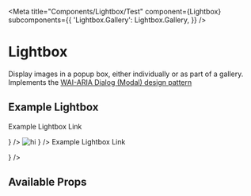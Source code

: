

<Meta
  title="Components/Lightbox/Test"
  component={Lightbox}
  subcomponents={{
    'Lightbox.Gallery': Lightbox.Gallery,
  }}
/>

# Lightbox

Display images in a popup box, either individually or as part of a gallery.
Implements the <a href="https://www.w3.org/TR/wai-aria-practices/#dialog_modal" target="_blank">
WAI-ARIA Dialog (Modal) design pattern</a>

## Example Lightbox

<Canvas>
  <Lightbox.Gallery>
    <Lightbox
      title="Example Lightbox 1"
      src="https://www.fearfreehappyhomes.com/wp-content/uploads/2020/08/shutterstock_707431309-e1554172878508.jpg"
      children={<p>Example Lightbox Link</p>}
    />
    <Lightbox
      title="Example lightbox 2"
      src="https://media.npr.org/assets/img/2021/08/11/gettyimages-1279899488_wide-e28def62c2d01ee6368d9aa312c68998415b5e72-s1100-c50.jpg"
      children={
        <span>
          <img
            src="https://media.npr.org/assets/img/2021/08/11/gettyimages-1279899488_wide-e28def62c2d01ee6368d9aa312c68998415b5e72-s1100-c50.jpg"
            alt="hi"
          ></img>
        </span>
      }
    />
    <Lightbox
      title="Example Lightbox 1"
      src="https://encrypted-tbn0.gstatic.com/images?q=tbn:ANd9GcSTJh5kgOqt5xacw9IhGakSqpdNDcvjhq6qiLGcfEu-u2Q8OeazkXIh_tLZx0F0ue5eGIk&usqp=CAU"
      children={<p>Example Lightbox Link</p>}
    />
  </Lightbox.Gallery>
</Canvas>

## Available Props

<ArgsTable />
